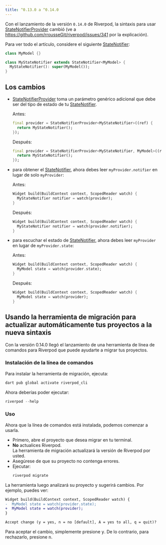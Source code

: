 ```yaml
---
title: ^0.13.0 a ^0.14.0
---
```


Con el lanzamiento de la versión `0.14.0` de Riverpod, la sintaxis para usar [StateNotifierProvider] cambió
(ve a https://github.com/rrousseGit/riverpod/issues/341 por la explicación).


Para ver todo el artículo, considere el siguiente [StateNotifier]:

```dart
class MyModel {}

class MyStateNotifier extends StateNotifier<MyModel> {
  MyStateNotifier(): super(MyModel());
}
```

## Los cambios
- [StateNotifierProvider] toma un parámetro genérico adicional que debe ser del tipo de estado de tu [StateNotifier].

  Antes:

  ```dart
  final provider = StateNotifierProvider<MyStateNotifier>((ref) {
    return MyStateNotifier();
  });
  ```

  Después:

  ```dart
  final provider = StateNotifierProvider<MyStateNotifier, MyModel>((ref) {
    return MyStateNotifier();
  });
  ```

- para obtener el [StateNotifier], ahora debes leer `myProvider.notifier` en lugar de solo `myProvider`:

  Antes:    

  ```dart
  Widget build(BuildContext context, ScopedReader watch) {
    MyStateNotifier notifier = watch(provider);
  }
  ```

  Después:

  ```dart
  Widget build(BuildContext context, ScopedReader watch) {
    MyStateNotifier notifier = watch(provider.notifier);
  }
  ```

- para escuchar el estado de [StateNotifier], ahora debes leer `myProvider` en lugar de `myProvider.state`:

  Antes:

  ```dart
  Widget build(BuildContext context, ScopedReader watch) {
    MyModel state = watch(provider.state);
  }
  ```

  Después:

  ```dart
  Widget build(BuildContext context, ScopedReader watch) {
    MyModel state = watch(provider);
  }
  ```

## Usando la herramienta de migración para actualizar automáticamente tus proyectos a la nueva sintaxis

Con la versión 0.14.0 llegó el lanzamiento de una herramienta de línea de comandos para Riverpod que puede ayudarte a migrar tus proyectos.

### Instalación de la línea de comandos

Para instalar la herramienta de migración, ejecuta:

```sh
dart pub global activate riverpod_cli
```

Ahora deberías poder ejecutar:

```dart
riverpod --help
```

### Uso

Ahora que la línea de comandos está instalada, podemos comenzar a usarla.

- Primero, abre el proyecto que desea migrar en tu terminal.
- **No** actualices Riverpod.  
  La herramienta de migración actualizará la versión de Riverpod por usted.
- Asegúrese de que su proyecto no contenga errores.
- Ejecutar:
  ```sh
  riverpod migrate
  ```
  
La herramienta luego analizará su proyecto y sugerirá cambios. Por ejemplo, puedes ver:

```diff
Widget build(BuildContext context, ScopedReader watch) {
-  MyModel state = watch(provider.state);
+  MyModel state = watch(provider);
}

Accept change (y = yes, n = no [default], A = yes to all, q = quit)? 
```

Para aceptar el cambio, simplemente presione <kbd>y</kbd>. De lo contrario, para rechazarlo, presione <kbd>n</kbd>.

[statenotifierprovider]: https://pub.dev/documentation/hooks_riverpod/latest/legacy/StateNotifierProvider-class.html
[statenotifier]: https://pub.dev/documentation/state_notifier/latest/state_notifier/StateNotifier-class.html
